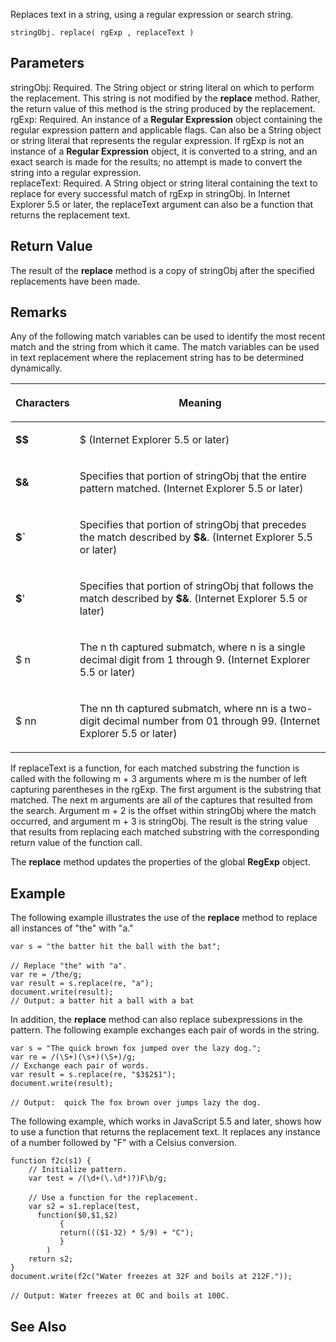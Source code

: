 Replaces text in a string, using a regular expression or search string.

 stringObj. replace( rgExp , replaceText )
==Parameters==
; stringObj: Required. The String object or string literal on which to perform the replacement. This string is not modified by the '''replace''' method. Rather, the return value of this method is the string produced by the replacement.
; rgExp: Required. An instance of a '''Regular Expression''' object containing the regular expression pattern and applicable flags. Can also be a String object or string literal that represents the regular expression. If rgExp is not an instance of a '''Regular Expression''' object, it is converted to a string, and an exact search is made for the results; no attempt is made to convert the string into a regular expression.
; replaceText: Required. A String object or string literal containing the text to replace for every successful match of rgExp in stringObj. In Internet Explorer 5.5 or later, the replaceText argument can also be a function that returns the replacement text.

==Return Value==
The result of the '''replace''' method is a copy of stringObj after the specified replacements have been made.


==Remarks==
Any of the following match variables can be used to identify the most recent match and the string from which it came. The match variables can be used in text replacement where the replacement string has to be determined dynamically.

{| class='wikitable'
|-
! Characters
! Meaning
|-
| '''$$'''
| $ (Internet Explorer 5.5 or later)
|-
| '''$&amp;'''
| Specifies that portion of stringObj that the entire pattern matched. (Internet Explorer 5.5 or later)
|-
| '''$`'''
| Specifies that portion of stringObj that precedes the match described by '''$&amp;'''. (Internet Explorer 5.5 or later)
|-
| '''$''''
| Specifies that portion of stringObj that follows the match described by '''$&amp;'''. (Internet Explorer 5.5 or later)
|-
| $ n
| The n th captured submatch, where n is a single decimal digit from 1 through 9. (Internet Explorer 5.5 or later)
|-
| $ nn
| The nn th captured submatch, where nn is a two-digit decimal number from 01 through 99. (Internet Explorer 5.5 or later)
|}
If replaceText is a function, for each matched substring the function is called with the following m + 3 arguments where m is the number of left capturing parentheses in the rgExp. The first argument is the substring that matched. The next m arguments are all of the captures that resulted from the search. Argument m + 2 is the offset within stringObj where the match occurred, and argument m + 3 is stringObj. The result is the string value that results from replacing each matched substring with the corresponding return value of the function call.

The '''replace''' method updates the properties of the global '''RegExp''' object.


==Example==
The following example illustrates the use of the '''replace''' method to replace all instances of "the" with "a."

 var s = "the batter hit the ball with the bat";
 
 // Replace "the" with "a".
 var re = /the/g;
 var result = s.replace(re, "a");
 document.write(result);
 // Output: a batter hit a ball with a bat
In addition, the '''replace''' method can also replace subexpressions in the pattern. The following example exchanges each pair of words in the string.

 var s = "The quick brown fox jumped over the lazy dog.";
 var re = /(\S+)(\s+)(\S+)/g;
 // Exchange each pair of words.
 var result = s.replace(re, "$3$2$1");
 document.write(result);
 
 // Output:  quick The fox brown over jumps lazy the dog.
The following example, which works in JavaScript 5.5 and later, shows how to use a function that returns the replacement text. It replaces any instance of a number followed by "F" with a Celsius conversion.

 function f2c(s1) {
     // Initialize pattern.
     var test = /(\d+(\.\d*)?)F\b/g;
 
     // Use a function for the replacement.
     var s2 = s1.replace(test,
       function($0,$1,$2)
            { 
            return((($1-32) * 5/9) + "C");
            }
         )
     return s2;
 }
 document.write(f2c("Water freezes at 32F and boils at 212F."));
 
 // Output: Water freezes at 0C and boils at 100C.

==See Also==

              

              

              

              

              

              

              

              

